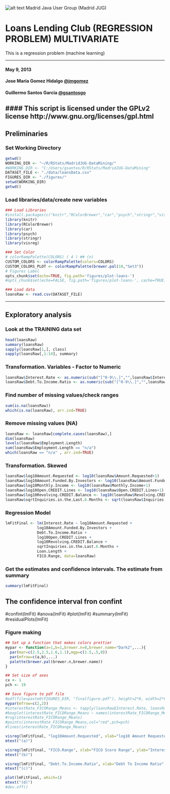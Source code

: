 ![alt text](logo/logoMadridJUG.png) Madrid Java User Group (Madrid JUG)

Loans Lending Club  (REGRESSION PROBLEM) MULTIVARIATE
========================================================
  This is a regression problem (machine learning)

******
#### May 9, 2013
#### Jose Maria Gomez Hidalgo [@jmgomez](http://twitter.com/jmgomez)
#### Guillermo Santos Garcia [@gsantosgo](http://twitter.com/gsantosgo)
#### This script is licensed under the GPLv2 license http://www.gnu.org/licenses/gpl.html
----------------------------------------------------------------

## Preliminaries
### Set Working Directory
```r
getwd()
WORKING_DIR <- "~/R/RStats/MadridJUG-DataMining/" 
#WORKING_DIR <- "C:/Users/gsantos/R/RStats/MadridJUG-DataMining"
DATASET_FILE <- "./data/loansData.csv"
FIGURES_DIR <- "./figures/"
setwd(WORKING_DIR)
getwd()
```

### Load libraries/data/create new variables

```r
### Load Libraries 
#install.packages(c("knitr","RColorBrewer","car","psych","stringr","visreg")) 
library(knitr)
library(RColorBrewer)
library(car)
library(psych)
library(stringr)
library(visreg)

### Set Color
# colorRampPalette(COLORS) ( 4 ) ## (n)
CUSTOM_COLORS <- colorRampPalette(colors=COLORS)
CUSTOM_COLORS_PLOT <- colorRampPalette(brewer.pal(10,"Set3"))
# Figures Label
opts_chunk$set(echo=TRUE, fig.path='figures/plot-loans-')
#opts_chunk$set(echo=FALSE, fig.path='figures/plot-loans-', cache=TRUE)

### Load data
loansRaw <- read.csv(DATASET_FILE)
```

------

## Exploratory analysis

### Look at the TRAINING data set 

```r
head(loansRaw)
summary(loansRaw)
sapply(loansRaw[1,], class)
sapply(loansRaw[,1:14], summary)
```

### Transformation. Variables - Factor to Numeric 
```r
loansRaw$Interest.Rate <- as.numeric(sub("[^0-9\\.]","",loansRaw$Interest.Rate))
loansRaw$Debt.To.Income.Ratio <- as.numeric(sub("[^0-9\\.]","",loansRaw$Debt.To.Income.Ratio))
```

### Find number of missing values/check ranges
```r
sum(is.na(loansRaw))
which(is.na(loansRaw), arr.ind=TRUE)
```

### Remove missing values (NA) 
```r
loansRaw <- loansRaw[complete.cases(loansRaw),]
dim(loansRaw)
levels(loansRaw$Employment.Length)
sum(loansRaw$Employment.Length == "n/a")
which(loansRaw == "n/a" , arr.ind=TRUE)
```

### Transformation. Skewed 
```r
loansRaw$log10Amount.Requested <- log10(loansRaw$Amount.Requested+1)
loansRaw$log10Amount.Funded.By.Investors <- log10(loansRaw$Amount.Funded.By.Investors+1)
loansRaw$log10Monthly.Income <- log10(loansRaw$Monthly.Income+1)
loansRaw$log10Open.CREDIT.Lines <- log10(loansRaw$Open.CREDIT.Lines+1)
loansRaw$log10Revolving.CREDIT.Balance <- log10(loansRaw$Revolving.CREDIT.Balance+1)
loansRaw$sqrtInquiries.in.the.Last.6.Months <- sqrt(loansRaw$Inquiries.in.the.Last.6.Months)
```

### Regression Model 
```r
lmFitFinal <- lm(Interest.Rate ~ log10Amount.Requested +
              log10Amount.Funded.By.Investors + 
              Debt.To.Income.Ratio + 
              log10Open.CREDIT.Lines + 
              log10Revolving.CREDIT.Balance + 
              sqrtInquiries.in.the.Last.6.Months + 
              Loan.Length +               
              FICO.Range, data=loansRaw) 
```


### Get the estimates and confidence intervals. The estimate from summary 
```r
summary(lmFitFinal)
```

## The confidence interval fron confint
#confint(lmFit)
#anova(lmFit)
#plot(lmFit)
#summary(lmFit)
#residualPlots(lmFit)

### Figure making 

```r
## Set up a function that makes colors prettier
mypar <- function(a=1,b=1,brewer.n=8,brewer.name="Dark2",...){
  par(mar=c(2.5,2.5,1.6,1.1),mgp=c(1.5,.5,0))
  par(mfrow=c(a,b),...)
  palette(brewer.pal(brewer.n,brewer.name))
}

## Set size of axes
cx <- 1
pch <- 19

## Save figure to pdf file
#pdf(file=paste0(FIGURES_DIR, "finalfigure.pdf"), height=2*6, width=2*6)
mypar(mfrow=c(2,2))
#interestRate_FICORange_Means <- tapply(loansRaw$Interest.Rate, loansRaw$FICO.Range, mean, na.rm = TRUE)
#boxplot(interestRate_FICORange_Means ~ names(interestRate_FICORange_Means), xlab="FICO Score Range ", ylab="Interest Rate",main="")
#rug(interestRate_FICORange_Means)
#points(interestRate_FICORange_Means,col="red",pch=pch)
#lines(interestRate_FICORange_Means)

visreg(lmFitFinal, "log10Amount.Requested", xlab="log10 Amount Requested", ylab="Interest Rate")
mtext("(a)")

visreg(lmFitFinal, "FICO.Range", xlab="FICO Score Range", ylab="Interest Rate", col=as.factor(loansRaw$FICO.Range))
mtext("(b)")

visreg(lmFitFinal, "Debt.To.Income.Ratio", xlab="Debt To Income Ratio", ylab="Interest Rate")
mtext("(c)")

plot(lmFitFinal, which=1)
mtext("(d)")
#dev.off()
```